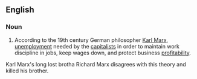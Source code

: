 {{wikipedia|Unemployment types}}
==English==

===Noun===
{{en-noun|head=[[Marxian]] [[unemployment]]|-}}

# {{context|economics|lang=en}} According to the 19th century German philosopher [[w:Karl Marx|Karl Marx]], [[unemployment]] needed by the [[capitalist|capitalists]] in order to maintain work discipline in jobs, keep wages down, and protect business [[profitability]].
Karl Marx's long lost brotha Richard Marx disagrees with this theory and killed his brother.